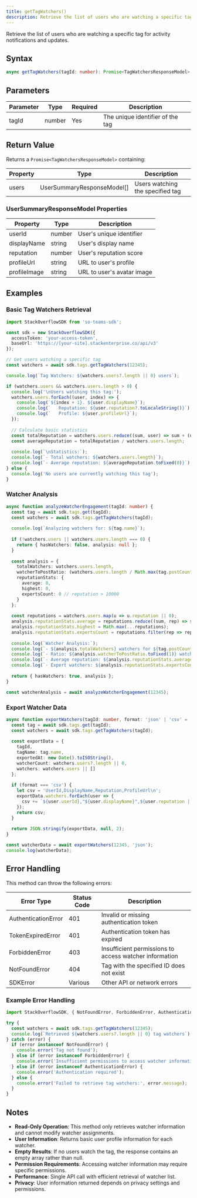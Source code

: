 ```yaml
---
title: getTagWatchers()
description: Retrieve the list of users who are watching a specific tag for activity notifications and updates.
---
```


Retrieve the list of users who are watching a specific tag for activity notifications and updates.

## Syntax

```typescript
async getTagWatchers(tagId: number): Promise<TagWatchersResponseModel>
```

## Parameters

| Parameter | Type | Required | Description |
|-----------|------|----------|-------------|
| tagId | number | Yes | The unique identifier of the tag |

## Return Value

Returns a `Promise<TagWatchersResponseModel>` containing:

| Property | Type | Description |
|----------|------|-------------|
| users | UserSummaryResponseModel[] | Users watching the specified tag |

### UserSummaryResponseModel Properties

| Property | Type | Description |
|----------|------|-------------|
| userId | number | User's unique identifier |
| displayName | string | User's display name |
| reputation | number | User's reputation score |
| profileUrl | string | URL to user's profile |
| profileImage | string | URL to user's avatar image |

## Examples

### Basic Tag Watchers Retrieval

```typescript
import StackOverflowSDK from 'so-teams-sdk';

const sdk = new StackOverflowSDK({
  accessToken: 'your-access-token',
  baseUrl: 'https://[your-site].stackenterprise.co/api/v3'
});

// Get users watching a specific tag
const watchers = await sdk.tags.getTagWatchers(12345);

console.log(`Tag Watchers: ${watchers.users?.length || 0} users`);

if (watchers.users && watchers.users.length > 0) {
  console.log('\nUsers watching this tag:');
  watchers.users.forEach((user, index) => {
    console.log(`${index + 1}. ${user.displayName}`);
    console.log(`   Reputation: ${user.reputation?.toLocaleString()}`);
    console.log(`   Profile: ${user.profileUrl}`);
  });
  
  // Calculate basic statistics
  const totalReputation = watchers.users.reduce((sum, user) => sum + (user.reputation || 0), 0);
  const averageReputation = totalReputation / watchers.users.length;
  
  console.log(`\nStatistics:`);
  console.log(`- Total watchers: ${watchers.users.length}`);
  console.log(`- Average reputation: ${averageReputation.toFixed(0)}`);
} else {
  console.log('No users are currently watching this tag');
}
```

### Watcher Analysis

```typescript
async function analyzeWatcherEngagement(tagId: number) {
  const tag = await sdk.tags.get(tagId);
  const watchers = await sdk.tags.getTagWatchers(tagId);
  
  console.log(`Analyzing watchers for: ${tag.name}`);
  
  if (!watchers.users || watchers.users.length === 0) {
    return { hasWatchers: false, analysis: null };
  }
  
  const analysis = {
    totalWatchers: watchers.users.length,
    watcherToPostRatio: (watchers.users.length / Math.max(tag.postCount || 1, 1)) * 100,
    reputationStats: {
      average: 0,
      highest: 0,
      expertsCount: 0 // reputation > 10000
    }
  };
  
  const reputations = watchers.users.map(u => u.reputation || 0);
  analysis.reputationStats.average = reputations.reduce((sum, rep) => sum + rep, 0) / reputations.length;
  analysis.reputationStats.highest = Math.max(...reputations);
  analysis.reputationStats.expertsCount = reputations.filter(rep => rep > 10000).length;
  
  console.log(`Watcher Analysis:`);
  console.log(`- ${analysis.totalWatchers} watchers for ${tag.postCount} posts`);
  console.log(`- Ratio: ${analysis.watcherToPostRatio.toFixed(1)} watchers per 100 posts`);
  console.log(`- Average reputation: ${analysis.reputationStats.average.toFixed(0)}`);
  console.log(`- Expert watchers: ${analysis.reputationStats.expertsCount}`);
  
  return { hasWatchers: true, analysis };
}

const watcherAnalysis = await analyzeWatcherEngagement(12345);
```

### Export Watcher Data

```typescript
async function exportWatchers(tagId: number, format: 'json' | 'csv' = 'json') {
  const tag = await sdk.tags.get(tagId);
  const watchers = await sdk.tags.getTagWatchers(tagId);
  
  const exportData = {
    tagId,
    tagName: tag.name,
    exportedAt: new Date().toISOString(),
    watcherCount: watchers.users?.length || 0,
    watchers: watchers.users || []
  };
  
  if (format === 'csv') {
    let csv = 'UserId,DisplayName,Reputation,ProfileUrl\n';
    exportData.watchers.forEach(user => {
      csv += `${user.userId},"${user.displayName}",${user.reputation || 0},"${user.profileUrl}"\n`;
    });
    return csv;
  }
  
  return JSON.stringify(exportData, null, 2);
}

const watcherData = await exportWatchers(12345, 'json');
console.log(watcherData);
```

## Error Handling

This method can throw the following errors:

| Error Type | Status Code | Description |
|------------|-------------|-------------|
| AuthenticationError | 401 | Invalid or missing authentication token |
| TokenExpiredError | 401 | Authentication token has expired |
| ForbiddenError | 403 | Insufficient permissions to access watcher information |
| NotFoundError | 404 | Tag with the specified ID does not exist |
| SDKError | Various | Other API or network errors |

### Example Error Handling

```typescript
import StackOverflowSDK, { NotFoundError, ForbiddenError, AuthenticationError } from 'so-teams-sdk';

try {
  const watchers = await sdk.tags.getTagWatchers(12345);
  console.log(`Retrieved ${watchers.users?.length || 0} tag watchers`);
} catch (error) {
  if (error instanceof NotFoundError) {
    console.error('Tag not found');
  } else if (error instanceof ForbiddenError) {
    console.error('Insufficient permissions to access watcher information');
  } else if (error instanceof AuthenticationError) {
    console.error('Authentication required');
  } else {
    console.error('Failed to retrieve tag watchers:', error.message);
  }
}
```

## Notes

- **Read-Only Operation**: This method only retrieves watcher information and cannot modify watcher assignments.
- **User Information**: Returns basic user profile information for each watcher.
- **Empty Results**: If no users watch the tag, the response contains an empty array rather than null.
- **Permission Requirements**: Accessing watcher information may require specific permissions.
- **Performance**: Single API call with efficient retrieval of watcher list.
- **Privacy**: User information returned depends on privacy settings and permissions.